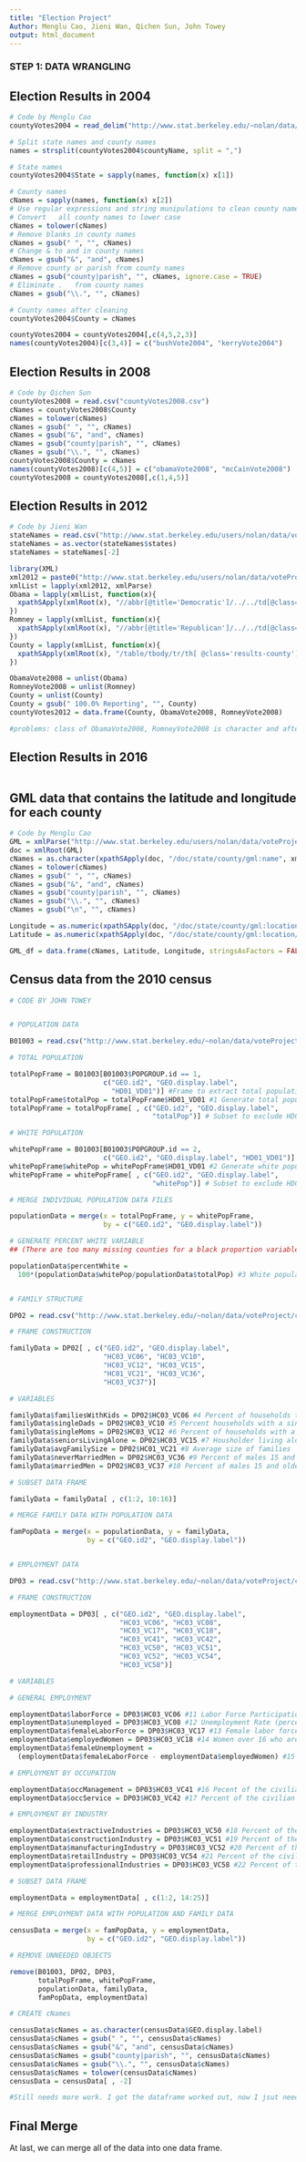 ```yaml
---
title: "Election Project"
Author: Menglu Cao, Jieni Wan, Qichen Sun, John Towey
output: html_document
---
```


### STEP 1: DATA WRANGLING

## Election Results in 2004
```r
# Code by Menglu Cao
countyVotes2004 = read_delim("http://www.stat.berkeley.edu/~nolan/data/voteProject/countyVotes2004.txt", delim = ' ')

# Split state names and county names
names = strsplit(countyVotes2004$countyName, split = ",")

# State names
countyVotes2004$State = sapply(names, function(x) x[1])

# County names
cNames = sapply(names, function(x) x[2])
# Use regular expressions and string munipulations to clean county names
# Convert	all	county names to lower case
cNames = tolower(cNames)
# Remove blanks in county names
cNames = gsub(" ", "", cNames)
# Change & to and in county names
cNames = gsub("&", "and", cNames)
# Remove county or parish from county names
cNames = gsub("county|parish", "", cNames, ignore.case = TRUE)
# Eliminate	.	from county names
cNames = gsub("\\.", "", cNames)

# County names after cleaning
countyVotes2004$County = cNames

countyVotes2004 = countyVotes2004[,c(4,5,2,3)]
names(countyVotes2004)[c(3,4)] = c("bushVote2004", "kerryVote2004")
```

## Election Results in 2008
```r
# Code by Qichen Sun
countyVotes2008 = read.csv("countyVotes2008.csv")
cNames = countyVotes2008$County
cNames = tolower(cNames)
cNames = gsub(" ", "", cNames)
cNames = gsub("&", "and", cNames)
cNames = gsub("county|parish", "", cNames)
cNames = gsub("\\.", "", cNames)
countyVotes2008$County = cNames
names(countyVotes2008)[c(4,5)] = c("obamaVote2008", "mcCainVote2008")
countyVotes2008 = countyVotes2008[,c(1,4,5)]
```

## Election Results in 2012
```r
# Code by Jieni Wan
stateNames = read.csv("http://www.stat.berkeley.edu/users/nolan/data/voteProject/countyVotes2012/stateNames.txt")
stateNames = as.vector(stateNames$states)
stateNames = stateNames[-2]

library(XML)
xml2012 = paste0("http://www.stat.berkeley.edu/users/nolan/data/voteProject/countyVotes2012/", stateNames, ".xml")
xmlList = lapply(xml2012, xmlParse)
Obama = lapply(xmlList, function(x){
  xpathSApply(xmlRoot(x), "//abbr[@title='Democratic']/../../td[@class='results-percentage']", xmlValue)
})
Romney = lapply(xmlList, function(x){
  xpathSApply(xmlRoot(x), "//abbr[@title='Republican']/../../td[@class='results-percentage']", xmlValue)
})
County = lapply(xmlList, function(x){
  xpathSApply(xmlRoot(x), "/table/tbody/tr/th[ @class='results-county']", xmlValue)
})

ObamaVote2008 = unlist(Obama)
RomneyVote2008 = unlist(Romney)
County = unlist(County)
County = gsub(" 100.0% Reporting", "", County)
countyVotes2012 = data.frame(County, ObamaVote2008, RomneyVote2008)

#problems: class of ObamaVote2008, RomneyVote2008 is character and after using unlist function, the two vectors have names for each elements.
```

## Election Results in 2016
```r

```

## GML data that contains the latitude and longitude for each county
```r
# Code by Menglu Cao
GML = xmlParse("http://www.stat.berkeley.edu/users/nolan/data/voteProject/counties.gml")
doc = xmlRoot(GML)
cNames = as.character(xpathSApply(doc, "/doc/state/county/gml:name", xmlValue))
cNames = tolower(cNames)
cNames = gsub(" ", "", cNames)
cNames = gsub("&", "and", cNames)
cNames = gsub("county|parish", "", cNames)
cNames = gsub("\\.", "", cNames)
cNames = gsub("\n", "", cNames)

Longitude = as.numeric(xpathSApply(doc, "/doc/state/county/gml:location/gml:coord/gml:X", xmlValue))
Latitude = as.numeric(xpathSApply(doc, "/doc/state/county/gml:location/gml:coord/gml:Y", xmlValue))

GML_df = data.frame(cNames, Latitude, Longitude, stringsAsFactors = FALSE)
```

## Census data from the 2010 census
```r
# CODE BY JOHN TOWEY


# POPULATION DATA

B01003 = read.csv("http://www.stat.berkeley.edu/~nolan/data/voteProject/census2010/B01003.csv")

# TOTAL POPULATION

totalPopFrame = B01003[B01003$POPGROUP.id == 1, 
                       c("GEO.id2", "GEO.display.label", 
                         "HD01_VD01")] #Frame to extract total population
totalPopFrame$totalPop = totalPopFrame$HD01_VD01 #1 Generate total population variable
totalPopFrame = totalPopFrame[ , c("GEO.id2", "GEO.display.label", 
                                   "totalPop")] # Subset to exclude HD01_VD01

# WHITE POPULATION

whitePopFrame = B01003[B01003$POPGROUP.id == 2, 
                       c("GEO.id2", "GEO.display.label", "HD01_VD01")] # Frame to extract white population
whitePopFrame$whitePop = whitePopFrame$HD01_VD01 #2 Generate white population variable
whitePopFrame = whitePopFrame[ , c("GEO.id2", "GEO.display.label", 
                                   "whitePop")] # Subset to exclude HD01_VD01

# MERGE INDIVIDUAL POPULATION DATA FILES

populationData = merge(x = totalPopFrame, y = whitePopFrame, 
                       by = c("GEO.id2", "GEO.display.label")) 

# GENERATE PERCENT WHITE VARIABLE
## (There are too many missing counties for a black proportion variable, but this allows for comparisons between white/non-white, at least.)

populationData$percentWhite = 
  100*(populationData$whitePop/populationData$totalPop) #3 White population as a percent of total population


# FAMILY STRUCTURE

DP02 = read.csv("http://www.stat.berkeley.edu/~nolan/data/voteProject/census2010/DP02.csv")

# FRAME CONSTRUCTION

familyData = DP02[ , c("GEO.id2", "GEO.display.label",
                       "HC03_VC06", "HC03_VC10", 
                       "HC03_VC12", "HC03_VC15",
                       "HC01_VC21", "HC03_VC36", 
                       "HC03_VC37")]

# VARIABLES

familyData$familiesWithKids = DP02$HC03_VC06 #4 Percent of households that are families with own hildren under 18
familyData$singleDads = DP02$HC03_VC10 #5 Percent households with a single male head of household with own children under 18
familyData$singleMoms = DP02$HC03_VC12 #6 Percent of households with a single female head of household with own children under 18
familyData$seniorsLivingAlone = DP02$HC03_VC15 #7 Housholder living alone, 65 years old or over
familyData$avgFamilySize = DP02$HC01_VC21 #8 Average size of families
familyData$neverMarriedMen = DP02$HC03_VC36 #9 Percent of males 15 and older who have never married (not inc. divorced or separated)
familyData$marriedMen = DP02$HC03_VC37 #10 Percent of males 15 and older who are married (currently married, not inc. separated)

# SUBSET DATA FRAME 

familyData = familyData[ , c(1:2, 10:16)]

# MERGE FAMILY DATA WITH POPULATION DATA

famPopData = merge(x = populationData, y = familyData, 
                   by = c("GEO.id2", "GEO.display.label"))


# EMPLOYMENT DATA

DP03 = read.csv("http://www.stat.berkeley.edu/~nolan/data/voteProject/census2010/DP03.csv")

# FRAME CONSTRUCTION

employmentData = DP03[ , c("GEO.id2", "GEO.display.label",
                           "HC03_VC06", "HC03_VC08", 
                           "HC03_VC17", "HC03_VC18",
                           "HC03_VC41", "HC03_VC42", 
                           "HC03_VC50", "HC03_VC51",
                           "HC03_VC52", "HC03_VC54",
                           "HC03_VC58")]

# VARIABLES

# GENERAL EMPLOYMENT

employmentData$laborForce = DP03$HC03_VC06 #11 Labor Force Participation Rate (percent over 16 years old who are employed or unemployed)
employmentData$unemployed = DP03$HC03_VC08 #12 Unemployment Rate (percent over 16 unemployed)
employmentData$femaleLaborForce = DP03$HC03_VC17 #13 Female labor force participation rate (percent of females over 16 who are employed or unemployed)
employmentData$employedWomen = DP03$HC03_VC18 #14 Women over 16 who are employed 
employmentData$femaleUnemployment = 
  (employmentData$femaleLaborForce - employmentData$employedWomen) #15 Female Unemployment Rate as the difference between the female labor force participation rate and the rate of female employment

# EMPLOYMENT BY OCCUPATION 

employmentData$occManagement = DP03$HC03_VC41 #16 Pecent of the civilian labor force employed in management, business, science, and arts occupations
employmentData$occService = DP03$HC03_VC42 #17 Percent of the civilian labor force employed in service occupations 

# EMPLOYMENT BY INDUSTRY

employmentData$extractiveIndustries = DP03$HC03_VC50 #18 Percent of the civilian labor force employed in agriculture, forestry, fishing and hunting, and mining industries 
employmentData$constructionIndustry = DP03$HC03_VC51 #19 Percent of the civilian labor force employed in the construction industry
employmentData$manufacturingIndustry = DP03$HC03_VC52 #20 Percent of the civilian labor force employed in the manufacturing industry
employmentData$retailIndustry = DP03$HC03_VC54 #21 Percent of the civilian labor force employed in the retail trade industry
employmentData$professionalIndustries = DP03$HC03_VC58 #22 Percent of the civilian labor force employed in Professional, scientific, and management, and administrative and waste management services industries

# SUBSET DATA FRAME

employmentData = employmentData[ , c(1:2, 14:25)]

# MERGE EMPLOYMENT DATA WITH POPULATION AND FAMILY DATA

censusData = merge(x = famPopData, y = employmentData, 
                   by = c("GEO.id2", "GEO.display.label"))

# REMOVE UNNEEDED OBJECTS

remove(B01003, DP02, DP03, 
       totalPopFrame, whitePopFrame,
       populationData, familyData, 
       famPopData, employmentData)

# CREATE cNames

censusData$cNames = as.character(censusData$GEO.display.label)
censusData$cNames = gsub(" ", "", censusData$cNames) 
censusData$cNames = gsub("&", "and", censusData$cNames) 
censusData$cNames = gsub("county|parish", "", censusData$cNames) 
censusData$cNames = gsub("\\.", "", censusData$cNames)
censusData$cNames = tolower(censusData$cNames)
censusData = censusData[ , -2]

#Still needs more work. I got the dataframe worked out, now I jsut need to add a few more last variables.
```

## Final Merge
At last, we can merge all of the data into one data frame. 

